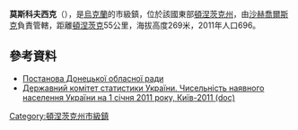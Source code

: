 {{no footnotes|time=2015-09-15T00:07:09+00:00}}
{{coord|48|6|35|N|38|32|27|E|scale:100000|display=title}}

'''莫斯科夫西克'''（{{lang-uk|Московське}}），是[[烏克蘭|烏克蘭]]的市級鎮，位於該國東部[[頓涅茨克州|頓涅茨克州]]，由[[沙赫喬爾斯克_(烏克蘭)|沙赫喬爾斯克]]負責管轄，距離[[頓涅茨克|頓涅茨克]]55公里，海拔高度269米，2011年人口696。

==參考資料==
*[http://gska2.rada.gov.ua/pls/z7502/A036?rdat1=08.12.2010&vf7551=1079  Постанова Донецької обласної ради]{{dead link|date=十月 2017 |bot=InternetArchiveBot }}
*[https://web.archive.org/web/20121010205321/http://stat6.stat.lviv.ua/PXWEB2007/ukr/publ/2011/chnas.zip Державний комітет статистики України. Чисельність наявного населення України на 1 січня 2011 року, Київ-2011 (doc)]

{{DEFAULTSORT:Московське}}
[[Category:頓涅茨克州市級鎮|Category:頓涅茨克州市級鎮]]


{{Donetsk-geo-stub}}